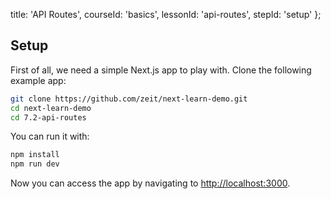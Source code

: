 
  title: 'API Routes',
  courseId: 'basics',
  lessonId: 'api-routes',
  stepId: 'setup'
};

## Setup

First of all, we need a simple Next.js app to play with. Clone the following example app:

```bash
git clone https://github.com/zeit/next-learn-demo.git
cd next-learn-demo
cd 7.2-api-routes
```

You can run it with:

```bash
npm install
npm run dev
```

Now you can access the app by navigating to [http://localhost:3000](http://localhost:3000/).

